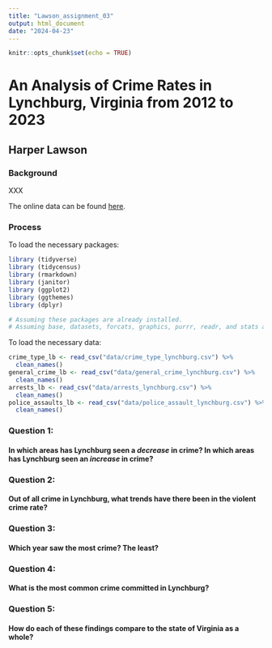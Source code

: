 ```yaml
---
title: "Lawson_assignment_03"
output: html_document
date: "2024-04-23"
---
```


```r
knitr::opts_chunk$set(echo = TRUE)
```

# **An Analysis of Crime Rates in Lynchburg, Virginia from 2012 to 2023**

## Harper Lawson

### Background

XXX

The online data can be found [here](https://www.lynchburgvapolice.gov/crime/).

### Process

To load the necessary packages:

```r

library (tidyverse)
library (tidycensus)
library (rmarkdown)
library (janitor)
library (ggplot2)
library (ggthemes)
library (dplyr)

# Assuming these packages are already installed.
# Assuming base, datasets, forcats, graphics, purrr, readr, and stats are already installed and loaded.

```

To load the necessary data:

```r

crime_type_lb <- read_csv("data/crime_type_lynchburg.csv") %>%
  clean_names()
general_crime_lb <- read_csv("data/general_crime_lynchburg.csv") %>%
  clean_names()
arrests_lb <- read_csv("data/arrests_lynchburg.csv") %>%
  clean_names()
police_assaults_lb <- read_csv("data/police_assault_lynchburg.csv") %>%
  clean_names()

```

### Question 1:

#### In which areas has Lynchburg seen a *decrease* in crime? In which areas has Lynchburg seen an *increase* in crime?

### Question 2:

#### Out of all crime in Lynchburg, what trends have there been in the violent crime rate?

### Question 3:

#### Which year saw the most crime? The least?

### Question 4:

#### What is the most common crime committed in Lynchburg?

### Question 5:

#### How do each of these findings compare to the state of Virginia as a whole?
